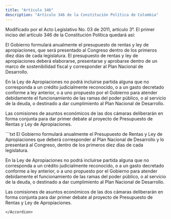 ```yaml
---
title: "Artículo 346"
description: "Artículo 346 de la Constitución Política de Colombia"
---
```


<Warning>Modificado por el Acto Legislativo No. 03 de 2011, artículo 3°. El primer inciso del artículo 346 de la Constitución Política quedará así:</Warning>

El Gobierno formulará anualmente el presupuesto de rentas y ley de apropiaciones, que será presentado al Congreso dentro de los primeros diez días de cada legislatura. El presupuesto de rentas y ley de apropiaciones deberá elaborarse, presentarse y aprobarse dentro de un marco de sostenibilidad fiscal y corresponder al Plan Nacional de Desarrollo. 

En la Ley de Apropiaciones no podrá incluirse partida alguna que no corresponda a un crédito judicialmente reconocido, o a un gasto decretado conforme a ley anterior, o a uno propuesto por el Gobierno para atender debidamente el funcionamiento de las ramas del poder público, o al servicio de la deuda, o destinado a dar cumplimiento al Plan Nacional de Desarrollo.

Las comisiones de asuntos económicos de las dos cámaras deliberarán en forma conjunta para dar primer debate al proyecto de Presupuesto de Rentas y Ley de Apropiaciones.

<Accordion title="Artículo original antes de la modificación:">
```txt
El Gobierno formulará anualmente el Presupuesto de Rentas y Ley de
Apropiaciones que deberá corresponder al Plan Nacional de Desarrollo y
lo presentará al Congreso, dentro de los primeros diez días de cada
legislatura.

En la Ley de Apropiaciones no podrá incluirse partida alguna que no
corresponda a un crédito judicialmente reconocido, o a un gasto
decretado conforme a ley anterior, o a uno propuesto por el Gobierno
para atender debidamente el funcionamiento de las ramas del poder
público, o al servicio de la deuda, o destinado a dar cumplimiento al
Plan Nacional de Desarrollo.

Las comisiones de asuntos económicos de las dos cámaras deliberarán en
forma conjunta para dar primer debate al proyecto de Presupuesto de
Rentas y Ley de Apropiaciones.
```
</Accordion>
